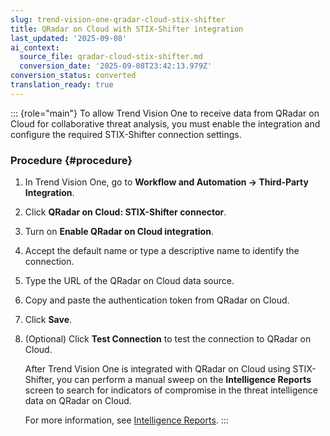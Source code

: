 ```yaml
---
slug: trend-vision-one-qradar-cloud-stix-shifter
title: QRadar on Cloud with STIX-Shifter integration
last_updated: '2025-09-08'
ai_context:
  source_file: qradar-cloud-stix-shifter.md
  conversion_date: '2025-09-08T23:42:13.979Z'
conversion_status: converted
translation_ready: true
---
```


::: {role="main"}
To allow Trend Vision One to receive data from QRadar on Cloud for collaborative threat analysis, you must enable the integration and configure the required STIX-Shifter connection settings.

### Procedure {#procedure}

1.  In Trend Vision One, go to **Workflow and Automation → Third-Party Integration**.

2.  Click **QRadar on Cloud: STIX-Shifter connector**.

3.  Turn on **Enable QRadar on Cloud integration**.

4.  Accept the default name or type a descriptive name to identify the connection.

5.  Type the URL of the QRadar on Cloud data source.

6.  Copy and paste the authentication token from QRadar on Cloud.

7.  Click **Save**.

8.  (Optional) Click **Test Connection** to test the connection to QRadar on Cloud.

    After Trend Vision One is integrated with QRadar on Cloud using STIX-Shifter, you can perform a manual sweep on the **Intelligence Reports** screen to search for indicators of compromise in the threat intelligence data on QRadar on Cloud.

    For more information, see [Intelligence Reports](intelligence-reports.mdx).
:::
